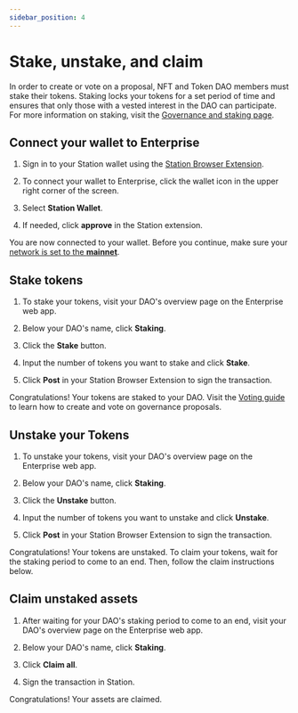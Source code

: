 ```yaml
---
sidebar_position: 4
---
```


# Stake, unstake, and claim

In order to create or vote on a proposal, NFT and Token DAO members must stake their tokens. Staking locks your tokens for a set period of time and ensures that only those with a vested interest in the DAO can participate. For more information on staking, visit the [Governance and staking page](../concepts/governance.mdx).

## Connect your wallet to Enterprise

1. Sign in to your Station wallet using the [Station Browser Extension](https://setup-station.terra.money/). 

2. To connect your wallet to Enterprise, click the wallet icon in the upper right corner of the screen. 

3. Select **Station Wallet**. 

4. If needed, click **approve** in the Station extension. 

You are now connected to your wallet. Before you continue, make sure your [network is set to the **mainnet**](https://docs.terra.money/learn/station/networks).

## Stake tokens

1. To stake your tokens, visit your DAO's overview page on the Enterprise web app. 

2. Below your DAO's name, click **Staking**.

3. Click the **Stake** button.

4. Input the number of tokens you want to stake and click **Stake**. 

5. Click **Post** in your Station Browser Extension to sign the transaction. 

Congratulations! Your tokens are staked to your DAO. Visit the [Voting guide](./governance.mdx) to learn how to create and vote on governance proposals. 

## Unstake your Tokens

1. To unstake your tokens, visit your DAO's overview page on the Enterprise web app. 

2. Below your DAO's name, click **Staking**.

3. Click the **Unstake** button.

4. Input the number of tokens you want to unstake and click **Unstake**. 

5. Click **Post** in your Station Browser Extension to sign the transaction. 

Congratulations! Your tokens are unstaked. To claim your tokens, wait for the staking period to come to an end. Then, follow the claim instructions below. 

## Claim unstaked assets

1. After waiting for your DAO's staking period to come to an end, visit your DAO's overview page on the Enterprise web app.

2. Below your DAO's name, click **Staking**.

3. Click **Claim all**.

4. Sign the transaction in Station. 

Congratulations! Your assets are claimed.

